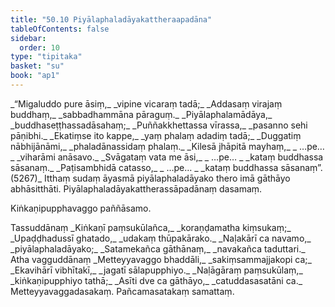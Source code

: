 ```yaml
---
title: "50.10 Piyālaphaladāyakattheraapadāna"
tableOfContents: false
sidebar:
  order: 10
type: "tipitaka"
basket: "su"
book: "ap1"
---
```



<DynamicBreadcrumb />

<Division number="104" book="ap1" bookNo="20" page="437">

<Paragraph number="6552" type="verses" book="ap1">
_“Migaluddo pure āsiṃ,_  
_vipine vicaraṃ tadā;_  
_Addasaṃ virajaṃ buddhaṃ,_  
_sabbadhammāna pāraguṃ._  

</Paragraph>

</Division>
<Division number="105" book="ap1" bookNo="20" page="437">

<Paragraph number="6553" type="verses" book="ap1">
_Piyālaphalamādāya,_  
_buddhaseṭṭhassadāsahaṃ;_  
_Puññakkhettassa vīrassa,_  
_pasanno sehi pāṇibhi._  

</Paragraph>

</Division>
<Division number="106" book="ap1" bookNo="20" page="437">

<Paragraph number="6554" type="verses" book="ap1">
_Ekatiṃse ito kappe,_  
_yaṃ phalaṃ adadiṃ tadā;_  
_Duggatiṃ nābhijānāmi,_  
_phaladānassidaṃ phalaṃ._  

</Paragraph>

</Division>
<Division number="107" book="ap1" bookNo="20" page="438">

<Paragraph number="6555" type="verses" book="ap1">
_Kilesā jhāpitā mayhaṃ,_  
_ …pe… _  
_viharāmi anāsavo._  

</Paragraph>

</Division>
<Division number="108" book="ap1" bookNo="20" page="438">

<Paragraph number="6556" type="verses" book="ap1">
_Svāgataṃ vata me āsi,_  
_ …pe… _  
_kataṃ buddhassa sāsanaṃ._  

</Paragraph>

</Division>
<Division number="109" book="ap1" bookNo="20" page="438">

<Paragraph number="6557" type="verses" book="ap1">
_Paṭisambhidā catasso,_  
_ …pe… _  
_kataṃ buddhassa sāsanaṃ”. (5267)_  

</Paragraph>

<Paragraph number="6558" book="ap1">
Itthaṃ sudaṃ āyasmā piyālaphaladāyako thero imā gāthāyo abhāsitthāti.

</Paragraph>
</Division>

<Paragraph number="6559" type="center" book="ap1">
Piyālaphaladāyakattherassāpadānaṃ dasamaṃ.

  
<Emphasis>Kiṅkaṇipupphavaggo paññāsamo.</Emphasis>



</Paragraph>

<Paragraph number="6560" type="center" book="ap1">
Tassuddānaṃ


</Paragraph>

<Paragraph number="6561" type="verses" book="ap1">
_Kiṅkaṇī paṃsukūlañca,_  
_koraṇḍamatha kiṃsukaṃ;_  
_Upaḍḍhadussī ghatado,_  
_udakaṃ thūpakārako._  

</Paragraph>

<Paragraph number="6562" type="verses" book="ap1">
_Naḷakārī ca navamo,_  
_piyālaphaladāyako;_  
_Satamekañca gāthānaṃ,_  
_navakañca taduttari._  


</Paragraph>

<Paragraph number="6563" type="center" book="ap1">
Atha vagguddānaṃ


</Paragraph>

<Paragraph number="6564" type="verses" book="ap1">
_Metteyyavaggo bhaddāli,_  
_sakiṃsammajjakopi ca;_  
_Ekavihārī vibhītakī,_  
_jagatī sālapupphiyo._  

</Paragraph>

<Paragraph number="6565" type="verses" book="ap1">
_Naḷāgāraṃ paṃsukūlaṃ,_  
_kiṅkaṇipupphiyo tathā;_  
_Asīti dve ca gāthāyo,_  
_catuddasasatāni ca._  


</Paragraph>

<Paragraph number="6566" type="center" book="ap1">
Metteyyavaggadasakaṃ.



</Paragraph>

<Paragraph number="6567" type="center" book="ap1">
Pañcamasatakaṃ samattaṃ.
</Paragraph>